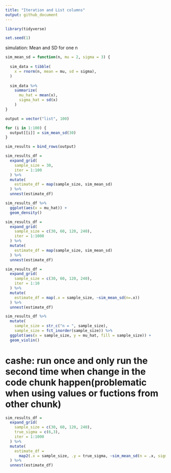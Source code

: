 ```yaml
---
title: "Iteration and List columns"
output: github_document
---
```


```r
library(tidyverse)

set.seed(1)

```

simulation: Mean and SD for one n
```r
sim_mean_sd = function(n, mu = 2, sigma = 3) {
  
  sim_data = tibble(
    x = rnorm(n, mean = mu, sd = sigma),
  )
  
  sim_data %>% 
    summarize(
      mu_hat = mean(x),
      sigma_hat = sd(x)
    )
}
```


```r
output = vector("list", 100)

for (i in 1:100) {
  output[[i]] = sim_mean_sd(30)
}

sim_results = bind_rows(output)
```

```r
sim_results_df = 
  expand_grid(
    sample_size = 30,
    iter = 1:100
  ) %>% 
  mutate(
    estimate_df = map(sample_size, sim_mean_sd)
  ) %>% 
  unnest(estimate_df)
```

```r
sim_results_df %>% 
  ggplot(aes(x = mu_hat)) + 
  geom_density()
```

```r
sim_results_df = 
  expand_grid(
    sample_size = c(30, 60, 120, 240),
    iter = 1:1000
  ) %>% 
  mutate(
    estimate_df = map(sample_size, sim_mean_sd)
  ) %>% 
  unnest(estimate_df)
```

```r
sim_results_df = 
  expand_grid(
    sample_size = c(30, 60, 120, 240),
    iter = 1:10
  ) %>% 
  mutate(
    estimate_df = map(.x = sample_size, ~sim_mean_sd(n=.x))
  ) %>% 
  unnest(estimate_df)
```


```r
sim_results_df %>% 
  mutate(
    sample_size = str_c("n = ", sample_size),
    sample_size = fct_inorder(sample_size)) %>% 
  ggplot(aes(x = sample_size, y = mu_hat, fill = sample_size)) + 
  geom_violin()
```

# cashe: run once and only run the second time when change in the code chunk happen(problematic when using values or fuctions from other chunk)
```r
sim_results_df = 
  expand_grid(
    sample_size = c(30, 60, 120, 240),
    true_sigma = c(6,3),
    iter = 1:1000
  ) %>% 
  mutate(
    estimate_df = 
      map2(.x = sample_size, .y = true_sigma, ~sim_mean_sd(n = .x, sigma = .y))
  ) %>% 
  unnest(estimate_df)
```












